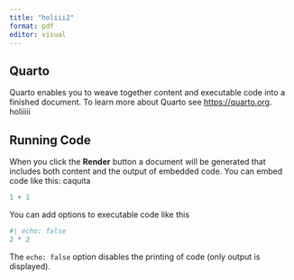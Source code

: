 ```yaml
---
title: "holiii2"
format: pdf
editor: visual
---
```


## Quarto

Quarto enables you to weave together content and executable code into a finished document. To learn more about Quarto see <https://quarto.org>. holiiiii

## Running Code

When you click the **Render** button a document will be generated that includes both content and the output of embedded code. You can embed code like this: caquita

```r
1 + 1
```

You can add options to executable code like this

```r
#| echo: false
2 * 2
```

The `echo: false` option disables the printing of code (only output is displayed).
